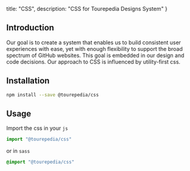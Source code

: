 

  title: "CSS",
  description: "CSS for Tourepedia Designs System"
}


## Introduction

Our goal is to create a system that enables us to build consistent user experiences with ease, yet with enough flexibility to support the broad spectrum of GitHub websites. This goal is embedded in our design and code decisions. Our approach to CSS is influenced by utility-first css.

## Installation

```bash
npm install --save @tourepedia/css
```

## Usage

Import the css in your `js`

```js
import "@tourepedia/css"
```

or in `sass`

```sass
@import "@tourepedia/css"
```
